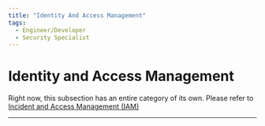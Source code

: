 ```yaml
---
title: "Identity And Access Management"
tags:
  - Engineer/Developer
  - Security Specialist
---
```



<TagProvider>
<TagFilter />

# Identity and Access Management

<TagList tags={frontmatter.tags} />
<AttributionList contributors={frontmatter.contributors} />

Right now, this subsection has an entire category of its own. Please refer to [Incident and Access Management
(IAM)](/iam/access-management)

---

</TagProvider>
<ContributeFooter />
